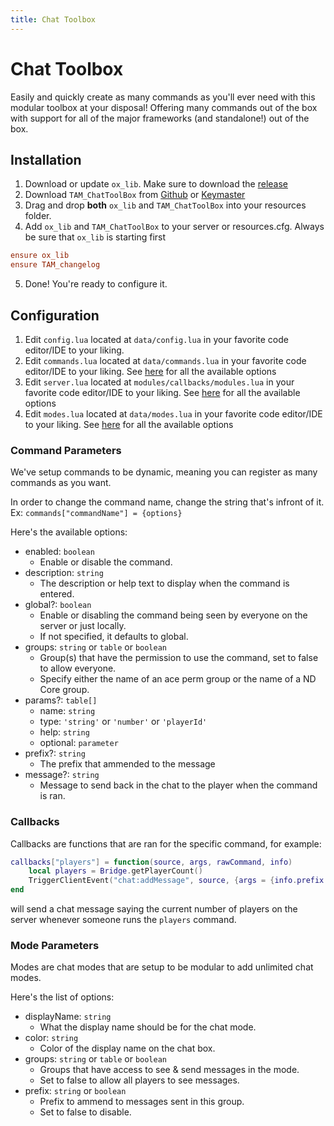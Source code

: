 ```yaml
---
title: Chat Toolbox
---
```


# Chat Toolbox

Easily and quickly create as many commands as you'll ever need with this modular toolbox at your disposal! Offering many commands out of the box with support for all of the major frameworks (and standalone!) out of the box.


## Installation
1. Download or update `ox_lib`. Make sure to download the [release](https://github.com/overextended/ox_lib/releases/latest)
2. Download `TAM_ChatToolBox` from [Github](https://github.com/ThreeAmigosModding/TAM_chattoolbox) or [Keymaster](https://keymaster.fivem.net)
3. Drag and drop **both** `ox_lib` and `TAM_ChatToolBox` into your resources folder.
4. Add `ox_lib` and `TAM_ChatToolBox` to your server or resources.cfg. Always be sure that `ox_lib` is starting first
```cfg
ensure ox_lib
ensure TAM_changelog
```
5. Done! You're ready to configure it.

## Configuration

1. Edit `config.lua` located at `data/config.lua` in your favorite code editor/IDE to your liking.
2. Edit `commands.lua` located at `data/commands.lua` in your favorite code editor/IDE to your liking. See [here](http://localhost:3000/resources/chattoolbox#command-parameters) for all the available options
2. Edit `server.lua` located at `modules/callbacks/modules.lua` in your favorite code editor/IDE to your liking. See [here](http://localhost:3000/resources/chattoolbox#callbacks) for all the available options
3. Edit `modes.lua` located at `data/modes.lua` in your favorite code editor/IDE to your liking. See [here](http://localhost:3000/resources/chattoolbox#mode-parameters) for all the available options


### Command Parameters

We've setup commands to be dynamic, meaning you can register as many commands as you want. 

In order to change the command name, change the string that's infront of it. Ex: `commands["commandName"] = {options}`

Here's the available options:
- enabled: `boolean`
  - Enable or disable the command.
- description: `string`
  - The description or help text to display when the command is entered.
- global?: `boolean`
  - Enable or disabling the command being seen by everyone on the server or just locally.
  - If not specified, it defaults to global.
- groups: `string` or `table` or `boolean`
  - Group(s) that have the permission to use the command, set to false to allow everyone.
  - Specify either the name of an ace perm group or the name of a ND Core group.
- params?: `table[]`
  - name: `string`
  - type: `'string'` or `'number'` or `'playerId'`
  - help: `string`
  - optional: `parameter`
- prefix?: `string`
  - The prefix that ammended to the message
- message?: `string`
  - Message to send back in the chat to the player when the command is ran.

### Callbacks

Callbacks are functions that are ran for the specific command, for example:

```lua
callbacks["players"] = function(source, args, rawCommand, info)
    local players = Bridge.getPlayerCount()
    TriggerClientEvent("chat:addMessage", source, {args = {info.prefix .. ("There are currently %s players online"):format(players)}})
end
```

will send a chat message saying the current number of players on the server whenever someone runs the `players` command.

### Mode Parameters

Modes are chat modes that are setup to be modular to add unlimited chat modes.

Here's the list of options:
- displayName: `string` 
  - What the display name should be for the chat mode.
- color: `string`
  - Color of the display name on the chat box.
- groups: `string` or `table` or `boolean`
  - Groups that have access to see & send messages in the mode.
  - Set to false to allow all players to see messages.
- prefix: `string` or `boolean`
  - Prefix to ammend to messages sent in this group.
  - Set to false to disable.